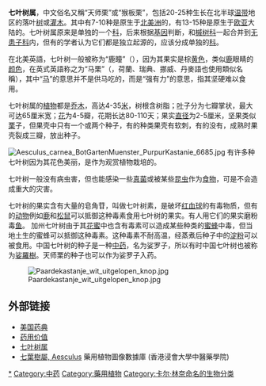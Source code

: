 {{Automatic taxobox
| image = AesculusChinensisLeaf.jpg
| image_caption = [[七叶树|七叶树]]
|taxon = Aesculus
|type_species = ''[[Aesculus_hippocastanum|Aesculus hippocastanum]]''
|type_species_authority = [[Carl_Linnaeus|L.]]
|authority = [[Carl_Linnaeus|L.]]
|subdivision_ranks = 种
|subdivision = 
{{hidden begin}}
* ''[[Aesculus_arguta|Aesculus arguta]]''
* ''[[Aesculus_californica|Aesculus californica]]''
* [[Aesculus_×_carnea|''Aesculus'' × ''carnea'']]
* ''[[Aesculus_chinensis|Aesculus chinensis]]''
* [[Aesculus_chinensis_var._wilsonii|''Aesculus chinensis'' var. ''wilsonii'']]
* ''[[Aesculus_flava|Aesculus flava]]'' (''A. octandra'')
* ''[[Aesculus_glabra|Aesculus glabra]]''
* ''[[Aesculus_hippocastanum|Aesculus hippocastanum]]''
* ''[[Aesculus_indica|Aesculus indica]]''
* ''[[Aesculus_parviflora|Aesculus parviflora]]''
* ''[[Aesculus_parryi|Aesculus parryi]]''
* ''[[Aesculus_pavia|Aesculus pavia]]''
* ''[[Aesculus_sylvatica|Aesculus sylvatica]]''
* ''[[Aesculus_turbinata|Aesculus turbinata]]''
* ''[[Aesculus_wangii|Aesculus wangii]]'' = ''[[Aesculus_assamica|Aesculus assamica]]''
{{hidden end}}
|}}
{{medical}}
'''七叶树属'''，中文俗名又稱“天师栗”或“猴板栗”，包括20-25种生长在北半球[[温带|温带]]地区的落叶[[树|树]]或[[灌木|灌木]]。其中有7-10种是原生于[[北美洲|北美洲]]的，有13-15种是原生于[[欧洲|欧]][[亚洲|亚]]大陆的。七叶树属原来是单独的一个[[科|科]]，后来根据[[基因|基因]]判断，和[[槭树科|槭树科]]一起合并到[[无患子科|无患子科]]内，但有的学者认为它们都是独立起源的，应该分成单独的[[科|科]]。

在北美英語，七叶树一般被称为“鹿瞳”（{{Lang|en|buckeye}}），因为其果实是棕[[黄色|黄色]]，类似[[鹿|鹿]]眼睛的[[颜色|颜色]]，在英式英語称之为“马栗”（{{Lang|en|horse chestnut}}，荷蘭、瑞典、挪威、丹麥語也使用類似名稱），其中“[[马|马]]”的意思并不是供马吃的，而是“强有力”的意思，指其坚硬难以食用。

七叶树属的[[植物|植物]]都是[[乔木|乔木]]，高达4-35[[米_(單位)|米]]，树根含树脂；[[叶|叶]]子分为七瓣掌状，最大可达65厘米宽；[[花|花]]为4-5瓣，花期长达80-110天；果实[[直径|直径]]为2-5厘米，坚果类似[[栗|栗]]子，但果壳中只有一个或两个种子，有的种类果壳有软刺，有的没有，成熟时果壳裂成三瓣，放出种子。

[[File:Aesculus_carnea_BotGartenMuenster_PurpurKastanie_6685.jpg|thumb]]
有许多种七叶树因为其花色美丽，是作为观赏植物栽培的。

七叶树一般没有病虫害，但也能感染一些[[真菌|真菌]]或被某些[[昆虫|昆虫]]作为[[食物|食物]]，可是不会造成重大的灾害。

七叶树的果实含有大量的皂角苷，叫做七叶树素，是破坏[[红血球|红血球]]的有毒物质，但有的[[动物|动物]]例如[[鹿|鹿]]和[[松鼠|松鼠]]可以抵御这种毒素食用七叶树的果实。有人用它们的果实磨粉毒[[鱼|鱼]]。 加州七叶树由于其[[花蜜|花蜜]]中也含有毒素可以造成某些种类的[[蜜蜂|蜜蜂]]中毒，但当地土生的蜜蜂可以抵御这种毒素。这种毒素不耐高温，经蒸煮后种子中的[[淀粉|淀粉]]可以被食用。中国七叶树的种子是一种[[中药|中药]]，名为娑罗子，所以有时中国七叶树也被称为[[娑羅樹|娑羅樹]]。天师栗的种子也可以作为娑罗子入药。
 
[[File:Paardekastanje_wit_uitgelopen_knop.jpg|left]]

== 外部链接 ==
* [http://www.henriettesherbal.com/eclectic/kings/aesculus.html 美国药典]{{Wayback|url=http://www.henriettesherbal.com/eclectic/kings/aesculus.html |date=20060323180448 }}
* [http://www.homeoint.org/books3/kentmm/aesc-hip.htm 药用价值]{{Wayback|url=http://www.homeoint.org/books3/kentmm/aesc-hip.htm |date=20061214174842 }}
* [https://web.archive.org/web/20160304093317/http://herbstopic.com/?p=365&lang=zh-cn 七叶树属]
* [http://libproject.hkbu.edu.hk/was40/search?lang=ch&channelid=1288&searchword=parent_latin=Aesculus 七葉樹屬, Aesculus]{{Wayback|url=http://libproject.hkbu.edu.hk/was40/search?lang=ch&channelid=1288&searchword=parent_latin=Aesculus |date=20160304112926 }} 藥用植物圖像數據庫 (香港浸會大學中醫藥學院) {{zh-hant}}{{en}}

{{commons category|Aesculus}}

<!-- Aesculus turbinata only -->
{{Taxonbar|from=Q158752}}

[[Category:七叶树属|*]]
[[Category:中药|Category:中药]]
[[Category:藥用植物|Category:藥用植物]]
[[Category:卡尔·林奈命名的生物分类|Category:卡尔·林奈命名的生物分类]]